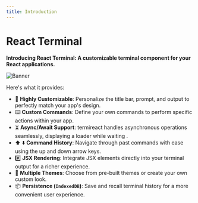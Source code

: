 ```yaml
---
title: Introduction
---
```


# React Terminal

**Introducing React Terminal: A customizable terminal component for your React applications.**

![Banner](../../assets/logo-full.svg)

Here's what it provides:

- 🔮 **Highly Customizable**: Personalize the title bar, prompt, and output to perfectly match your app's design.
- ⌨️ **Custom Commands**: Define your own commands to perform specific actions within your app.
- ⏳ **Async/Await Support**: termireact handles asynchronous operations seamlessly, displaying a loader while waiting .
- ⬆️ ⬇️ **Command History**: Navigate through past commands with ease using the up and down arrow keys.
- #️⃣ **JSX Rendering**: Integrate JSX elements directly into your terminal output for a richer experience.
- 🎨 **Multiple Themes**: Choose from pre-built themes or create your own custom look.
- 📦 **Persistence (`IndexedDB`)**: Save and recall terminal history for a more convenient user experience.
